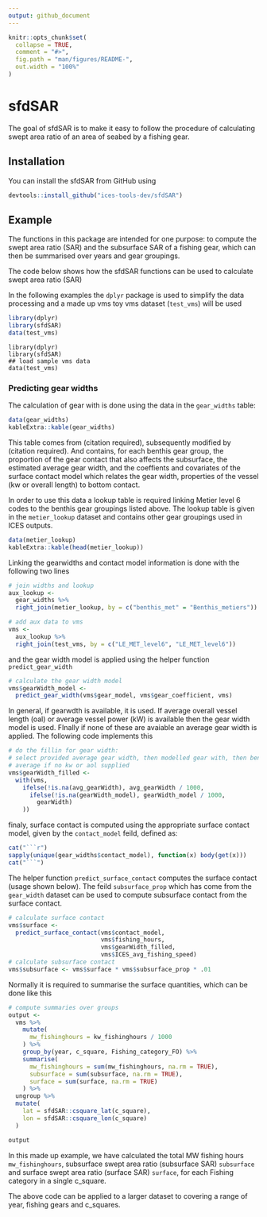 ```yaml
---
output: github_document
---
```


<!-- README.md is generated from README.Rmd. Please edit that file -->

```r
knitr::opts_chunk$set(
  collapse = TRUE,
  comment = "#>",
  fig.path = "man/figures/README-",
  out.width = "100%"
)
```
# sfdSAR

The goal of sfdSAR is to make it easy to follow the procedure of calculating swept
area ratio of an area of seabed by a fishing gear.

## Installation

You can install the sfdSAR from GitHub using

``` r
devtools::install_github("ices-tools-dev/sfdSAR")
```

## Example

The functions in this package are intended for one purpose: to compute the swept 
area ratio (SAR) and the subsurface SAR of a fishing gear, which can then be 
summarised over years and gear groupings.  

The code below shows how the sfdSAR functions can be used to calculate swept 
area ratio (SAR)

In the following examples the `dplyr` package is used to simplify the data 
processing and a made up vms toy vms dataset (`test_vms`) will be used
```r
library(dplyr)
library(sfdSAR)
data(test_vms)
```
```
library(dplyr)
library(sfdSAR)
## load sample vms data
data(test_vms)
```

### Predicting gear widths

The calculation of gear with is done using the data in the `gear_widths` table:

```r
data(gear_widths)
kableExtra::kable(gear_widths)
```

This table comes from (citation required), subsequently modified by (citation 
required).  And contains, for each benthis gear group, the proportion of the gear
contact that also affects the subsurface, the estimated average gear width,
and the coeffients and covariates of the surface contact model which relates
the gear width, properties of the vessel (kw or overall length) to 
bottom contact.

In order to use this data a lookup table is required linking Metier level 6 
codes to the benthis gear groupings listed above.  The lookup table is given in
the `metier_lookup` dataset and contains other gear groupings used in ICES
outputs.

```r
data(metier_lookup)
kableExtra::kable(head(metier_lookup))
```


Linking the gearwidths and contact model information is done with the following
two lines


```r
# join widths and lookup
aux_lookup <-
  gear_widths %>%
  right_join(metier_lookup, by = c("benthis_met" = "Benthis_metiers"))

# add aux data to vms
vms <-
  aux_lookup %>%
  right_join(test_vms, by = c("LE_MET_level6", "LE_MET_level6"))
```

and the gear width model is applied using the helper function `predict_gear_width`

```r
# calculate the gear width model
vms$gearWidth_model <-
  predict_gear_width(vms$gear_model, vms$gear_coefficient, vms)
```

In general, if gearwdth is available, it is used.  If average overall vessel 
length (oal) or average vessel power (kW) is available then the gear width
model is used.  FInally if none of these are avaiable an average gear width is 
applied.  The following code implements this

```r
# do the fillin for gear width:
# select provided average gear width, then modelled gear with, then benthis
# average if no kw or aol supplied
vms$gearWidth_filled <-
  with(vms,
    ifelse(!is.na(avg_gearWidth), avg_gearWidth / 1000,
      ifelse(!is.na(gearWidth_model), gearWidth_model / 1000,
        gearWidth)
    ))
```

finaly, surface contact is computed using the appropriate surface contact
model, given by the `contact_model` feild, defined as:

```r
cat("```r")
sapply(unique(gear_widths$contact_model), function(x) body(get(x)))
cat("```")
```

The helper function `predict_surface_contact` computes the surface contact 
(usage shown below).  The feild `subsurface_prop` which has come from the
`gear_width` dataset can be used to compute subsurface contact from the surface
contact.

```r
# calculate surface contact
vms$surface <-
  predict_surface_contact(vms$contact_model,
                          vms$fishing_hours,
                          vms$gearWidth_filled,
                          vms$ICES_avg_fishing_speed)
# calculate subsurface contact
vms$subsurface <- vms$surface * vms$subsurface_prop * .01
```


Normally it is required to summarise the surface quantities, which can be done
like this

```r
# compute summaries over groups
output <-
  vms %>%
    mutate(
      mw_fishinghours = kw_fishinghours / 1000
    ) %>%
    group_by(year, c_square, Fishing_category_FO) %>%
    summarise(
      mw_fishinghours = sum(mw_fishinghours, na.rm = TRUE),
      subsurface = sum(subsurface, na.rm = TRUE),
      surface = sum(surface, na.rm = TRUE)
    ) %>%
  ungroup %>%
  mutate(
    lat = sfdSAR::csquare_lat(c_square),
    lon = sfdSAR::csquare_lon(c_square)
  )

output
```

In this made up example, we have calculated the total MW fishing hours 
`mw_fishinghours`, subsurface swept area ratio (subsurface SAR) `subsurface` and 
surface swept area ratio (surface SAR) `surface`, for each Fishing category in 
a single c_square.

The above code can be applied to a larger dataset to covering a range of year, 
fishing gears and c_squares.


```r

```
